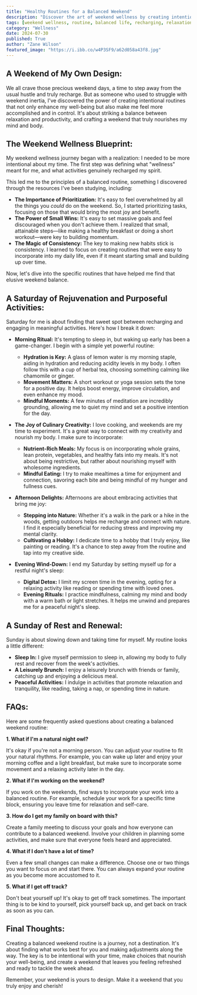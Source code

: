 ```yaml
---
title: "Healthy Routines for a Balanced Weekend"
description: "Discover the art of weekend wellness by creating intentional routines that promote relaxation and productivity. This guide provides a blueprint for a balanced weekend, incorporating rejuvenating activities, mindful eating, and restful practices, leaving you feeling refreshed and ready for the week ahead."
tags: [weekend wellness, routine, balanced life, recharging, relaxation, productivity, mindfulness, health, wellbeing, self-care, lifestyle, stress management]
category: "Wellness"
date: 2024-07-30
published: True
author: "Zane Wilson"
featured_image: "https://i.ibb.co/w4P3SF9/a62d058a43f8.jpg"
---
```



## A Weekend of My Own Design:

We all crave those precious weekend days, a time to step away from the usual hustle and truly recharge. But as someone who used to struggle with weekend inertia, I've discovered the power of creating intentional routines that not only enhance my well-being but also make me feel more accomplished and in control. It's about striking a balance between relaxation and productivity, and crafting a weekend that truly nourishes my mind and body.

## The Weekend Wellness Blueprint:

My weekend wellness journey began with a realization: I needed to be more intentional about my time. The first step was defining what "wellness" meant for me, and what activities genuinely recharged my spirit. 

This led me to the principles of a balanced routine, something I discovered through the resources I've been studying, including:

* **The Importance of Prioritization:** It's easy to feel overwhelmed by all the things you *could* do on the weekend.  So, I started prioritizing tasks, focusing on those that would bring the most joy and benefit.
* **The Power of Small Wins:** It's easy to set massive goals and feel discouraged when you don't achieve them. I realized that small, attainable steps—like making a healthy breakfast or doing a short workout—were key to building momentum.
* **The Magic of Consistency:** The key to making new habits stick is consistency.  I learned to focus on  creating routines that were easy to incorporate into my daily life, even if it meant starting small and building up over time.

Now, let's dive into the specific routines that have helped me find that elusive weekend balance.

##  A Saturday of Rejuvenation and Purposeful Activities:

Saturday for me is about finding that sweet spot between recharging and engaging in meaningful activities.  Here's how I break it down:

* **Morning Ritual:**  It's tempting to sleep in, but waking up early has been a game-changer. I begin with a simple yet powerful routine:

    * **Hydration is Key:** A glass of lemon water is my morning staple, aiding in hydration and reducing acidity levels in my body. I often follow this with a cup of herbal tea, choosing something calming like chamomile or ginger.
    * **Movement Matters:** A short workout or yoga session sets the tone for a positive day.  It helps boost energy, improve circulation, and even enhance my mood.
    * **Mindful Moments:**  A few minutes of meditation are incredibly grounding, allowing me to quiet my mind and set a positive intention for the day.

* **The Joy of Culinary Creativity:**  I love cooking, and weekends are my time to experiment.  It's a great way to connect with my creativity and nourish my body. I make sure to incorporate:

    * **Nutrient-Rich Meals:** My focus is on incorporating whole grains, lean protein, vegetables, and healthy fats into my meals. It's not about being restrictive, but rather about nourishing myself with wholesome ingredients.
    * **Mindful Eating:**  I try to make mealtimes a time for enjoyment and connection, savoring each bite and being mindful of my hunger and fullness cues.

* **Afternoon Delights:**  Afternoons are about embracing activities that bring me joy:

    * **Stepping into Nature:**  Whether it's a walk in the park or a hike in the woods, getting outdoors helps me recharge and connect with nature. I find it especially beneficial for reducing stress and improving my mental clarity. 
    * **Cultivating a Hobby:**  I dedicate time to a hobby that I truly enjoy, like painting or reading. It's a chance to step away from the routine and tap into my creative side.

* **Evening Wind-Down:**  I end my Saturday by setting myself up for a restful night's sleep:

    * **Digital Detox:**  I limit my screen time in the evening, opting for a relaxing activity like reading or spending time with loved ones.
    * **Evening Rituals:**  I practice mindfulness, calming my mind and body with a warm bath or light stretches.  It helps me unwind and prepares me for a peaceful night's sleep.


## A Sunday of Rest and Renewal:

Sunday is about slowing down and taking time for myself. My routine looks a little different:

* **Sleep In:**  I give myself permission to sleep in, allowing my body to fully rest and recover from the week's activities. 
* **A Leisurely Brunch:**  I enjoy a leisurely brunch with friends or family, catching up and enjoying a delicious meal. 
* **Peaceful Activities:** I indulge in activities that promote relaxation and tranquility, like reading, taking a nap, or spending time in nature.

##  FAQs:

Here are some frequently asked questions about creating a balanced weekend routine:

**1. What if I'm a natural night owl?**

It's okay if you're not a morning person. You can adjust your routine to fit your natural rhythms.  For example, you can wake up later and enjoy your morning coffee and a light breakfast, but make sure to incorporate some movement and a relaxing activity later in the day.

**2. What if I'm working on the weekend?**

If you work on the weekends, find ways to incorporate your work into a balanced routine. For example, schedule your work for a specific time block, ensuring you leave time for relaxation and self-care.

**3. How do I get my family on board with this?**

Create a family meeting to discuss your goals and how everyone can contribute to a balanced weekend.  Involve your children in planning some activities, and make sure that everyone feels heard and appreciated.

**4. What if I don't have a lot of time?**

Even a few small changes can make a difference. Choose one or two things you want to focus on and start there.  You can always expand your routine as you become more accustomed to it.

**5. What if I get off track?**

Don't beat yourself up!  It's okay to get off track sometimes. The important thing is to be kind to yourself, pick yourself back up, and get back on track as soon as you can.

## Final Thoughts:

Creating a balanced weekend routine is a journey, not a destination.  It's about finding what works best for you and making adjustments along the way. The key is to be intentional with your time, make choices that nourish your well-being, and create a weekend that leaves you feeling refreshed and ready to tackle the week ahead. 

Remember, your weekend is yours to design.  Make it a weekend that you truly enjoy and cherish!
